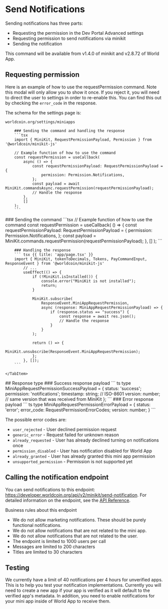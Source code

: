 # Send Notifications

Sending notifications has three parts:

-   Requesting the permission in the Dev Portal Advanced settings
-   Requesting permission to send notifications via minikit
-   Sending the notification

This command will be available from v1.4.0 of minikit and v2.8.72 of World App.

## Requesting permission

Here is an example of how to use the requestPermission command.
Note this modal will only allow you to show it once. If you reject it, you will need to direct the user to settings in order to re-enable this.
You can find this out by checking the `error_code` in the response.

The schema for the settings page is:

```
worldcoin.org/settings/miniapps
```

<Tabs>
  <TabItem label="Async handlers">

        ### Sending the command and handling the response
        ```tsx
        import { MiniKit, RequestPermissionPayload, Permission } from '@worldcoin/minikit-js'

        // Example function of how to use the command
        const requestPermission = useCallback(
            async () => {
                const requestPermissionPayload: RequestPermissionPayload = {
                    permission: Permission.Notifications,
                };
                const payload = await MiniKit.commandsAsync.requestPermission(requestPermissionPayload);
                // Handle the response
            },
            []
        );
        ```

  </TabItem>

  <TabItem label="Event listeners">
        ### Sending the command 
        ```tsx
        // Example function of how to use the command
        const requestPermission = useCallback(
            () => {
                const requestPermissionPayload: RequestPermissionPayload = {
                    permission: Permission.Notifications,
                };
                const payload = MiniKit.commands.requestPermission(requestPermissionPayload);
                },
            []
        );
        ```

        ### Handling the response
        ``` tsx {{ title: 'app/page.tsx' }}
        import { MiniKit, tokenToDecimals, Tokens, PayCommandInput, ResponseEvent } from '@worldcoin/minikit-js'
            // ...
            useEffect(() => {
                if (!MiniKit.isInstalled()) {
                    console.error("MiniKit is not installed");
                    return;
                }

                MiniKit.subscribe(
                    ResponseEvent.MiniAppRequestPermission,
                    async (response: MiniAppRequestPermissionPayload) => {
                        if (response.status == "success") {
                            const response = await res.json();
                            // Handle the response
                        }
                    }
                );

                return () => {
                    MiniKit.unsubscribe(ResponseEvent.MiniAppRequestPermission);
                };
            }, []);
        ```

    </TabItem>

</Tabs>
## Response type 
### Success response payload
``` ts
type MiniAppRequestPermissionSuccessPayload = {
    status: 'success';
    permission: 'notifications';
    timestamp: string;  // ISO-8601
    version: number;    // same version that was received from MiniKit
};
```
### Error response payload
``` ts
type MiniAppRequestPermissionErrorPayload = {
    status: 'error';
    error_code: RequestPermissionErrorCodes;
    version: number;
}
```

The possible error codes are:

-   `user_rejected` - User declined permission request
-   `generic_error` - Request failed for unknown reason
-   `already_requested` - User has already declined turning on notifications once
-   `permission_disabled` - User has notification disabled for World App
-   `already_granted` - User has already granted this mini app permission
-   `unsupported_permission` - Permission is not supported yet

## Calling the notification endpoint

You can send notifications to this endpoint: https://developer.worldcoin.org/api/v2/minikit/send-notification.
For detailed information on the endpoint, see the [API Reference](/mini-apps/reference/api#send-notification).

Business rules about this endpoint

-   We do not allow marketing notifications. These should be purely functional notifications.
-   We do not allow notifications that are not related to the mini app.
-   We do not allow notifications that are not related to the user.
-   The endpoint is limited to 1000 users per call
-   Messages are limited to 200 characters
-   Titles are limited to 30 characters

## Testing

We currently have a limit of 40 notifications per 4 hours for unverified apps. This is to help you test your notification implementations.
Currently you will need to create a new app if your app is verified as it will default to the verified app's metadata. In addition, you need
to enable notifications for your mini app inside of World App to receive them.
